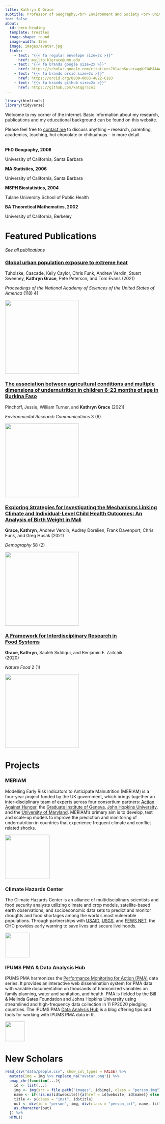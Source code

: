 ```yaml
---
title: Kathryn Q Grace
subtitle: Professor of Geography,<br> Environment and Society <br> University of Minnesota 
toc: false 
about:
  id: hero-heading
  template: trestles
  image-shape: round
  image-width: 13em
  image: images/avatar.jpg
  links:
    - text: "{{< fa regular envelope size=2x >}}"
      href: mailto:klgrace@umn.edu 
    - text: "{{< fa brands google size=2x >}}" 
      href: https://scholar.google.com/citations?hl=en&user=qgKdJWMAAAAJ
    - text: "{{< fa brands orcid size=2x >}}"
      href: https://orcid.org/0000-0003-4822-6183
    - text: "{{< fa brands github size=2x >}}"
      href: https://github.com/katqgrace1
---
```


```r
library(htmltools)
library(tidyverse)
```

:::{#hero-heading}
Welcome to my corner of the internet. Basic information about my research, publications and my educational background can be found on this website. 

Please feel free to [contact me](mailto:klgrace@umn.edu) to discuss anything – research, parenting, academics, teaching, hot chocolate or chihuahuas – in more detail.

::::{class="lead" style="margin-top: 2rem;"}
**PhD Geography, 2008** <p class="inst">University of California, Santa Barbara</p>
**MA Statistics, 2006** <p class="inst">University of California, Santa Barbara</p>
**MSPH Biostatistics, 2004** <p class="inst">Tulane University School of Public Health</p>
**BA Theoretical Mathematics, 2002** <p class="inst">University of California, Berkeley</p>

::::
::: 


::: {#stripe}
# Featured Publications  
[*See all publications*](publications.html)

:::: {#proj}
<div>
### [Global urban population exposure to extreme heat](https://www.pnas.org/doi/10.1073/pnas.2024792118)

Tuholske, Cascade, Kelly Caylor, Chris Funk, Andrew Verdin, Stuart Sweeney, **Kathryn Grace**, Pete Peterson, and Tom Evans (2021)

*Proceedings of the National Academy of Sciences of the United States of America* (118) 41
</div>

<div>
<img src="images/heat.jpg" style="width: 15rem;" class = "proj_img"></img>
</div>
::::

:::: {#proj}
<div>
### [The association between agricultural conditions and multiple dimensions of undernutrition in children 6-23 months of age in Burkina Faso](https://iopscience.iop.org/article/10.1088/2515-7620/ac07f5)

Pinchoff, Jessie, William Turner, and **Kathryn Grace** (2021)

*Environmental Research Communications* 3 (6)
</div>

<div>
<img src="images/nutrition.jpg" style="width: 15rem;" class = "proj_img"></img>
</div>
::::

:::: {#proj}
<div>
### [Exploring Strategies for Investigating the Mechanisms Linking Climate and Individual-Level Child Health Outcomes: An Analysis of Birth Weight in Mali](https://doi.org/10.1215/00703370-8977484)

**Grace, Kathryn**, Andrew Verdin, Audrey Dorélien, Frank Davenport, Chris Funk, and Greg Husak (2021)

*Demography* 58 (2)
</div>

<div>
<img src="images/exposure.png" style="width: 15rem;" class = "proj_img"></img>
</div>
::::


:::: {#proj}
<div style="width: 80%;">
### [A Framework for Interdisciplinary Research in Food Systems](https://www.nature.com/articles/s43016-020-00212-6)

**Grace, Kathryn**, Sauleh Siddiqui, and Benjamin F. Zaitchik (2020)

*Nature Food* 2 (1) 
</div>

<div>
<img src="images/framework.png" style="width: 15rem;" class = "proj_img"></img>
</div>
::::

:::

# Projects

### MERIAM 

::: {#proj}
Modelling Early Risk Indicators to Anticipate Malnutrition (MERIAM) is a four-year project funded by the UK government, which brings together an inter-disciplinary team of experts across four consortium partners:  [Action Against Hunger](http://www.actionagainsthunger.org/), the [Graduate Institute of Geneva](http://graduateinstitute.ch/home.html), [John Hopkins University](http://www.hopkinshumanitarianhealth.org/), and the [University of Maryland](https://www.umd.edu/). MERIAM’s primary aim is to develop, test and scale-up models to improve the prediction and monitoring of undernutrition in countries that experience frequent climate and conflict related shocks. 

<img src="images/meriam.png" style="height: 9rem;" class = "proj_img"></img>
:::


### Climate Hazards Center 

::: {#proj}
The Climate Hazards Center is an alliance of multidisciplinary scientists and food security analysts utilizing climate and crop models, satellite-based earth observations, and socioeconomic data sets to predict and monitor droughts and food shortages among the world's most vulnerable populations. Through partnerships with [USAID](https://www.usaid.gov/), [USGS](https://www.usgs.gov/), and [FEWS NET](https://fews.net/), the CHC provides early warning to save lives and secure livelihoods.

<img src="images/chc.png" style="height: 5rem;" class = "proj_img"></img>
:::

### IPUMS PMA & Data Analysis Hub

::: {#proj}
IPUMS PMA harmonizes the [Performance Monitoring for Action (PMA)](https://www.pmadata.org/) data series. It provides an interactive web dissemination system for PMA data with variable documentation on thousands of harmonized variables on family planning, water and sanitation, and health. PMA is fielded by the Bill & Melinda Gates Foundation and Johns Hopkins University using streamlined and high-frequency data collection in 11 FP2020 pledging countries. The IPUMS PMA [Data Analysis Hub](https://ipums.github.io/pma-data-hub/) is a blog offering tips and tools for working with IPUMS PMA data in R.

<img src="images/pma.png" style="height: 4rem;" class = "proj_img"></img>
:::

::: {#stripe}
# New Scholars 
:::: {#people}
```r
read_csv("data/people.csv", show_col_types = FALSE) %>%
  mutate(img = img %>% replace_na("avatar.png")) %>% 
  pmap_chr(function(...){
    id <- list(...)
    img <- img(src = file.path("images", id$img), class = "person_img")
    name <- if(!is.na(id$website)){a(href = id$website, id$name)} else {id$name}
    title <- p(class = "inst", id$title)
    out <- div(id = "person", img, div(class = "person_txt", name, title))
    as.character(out)
  }) %>% 
  HTML() 
```
:::: 
:::